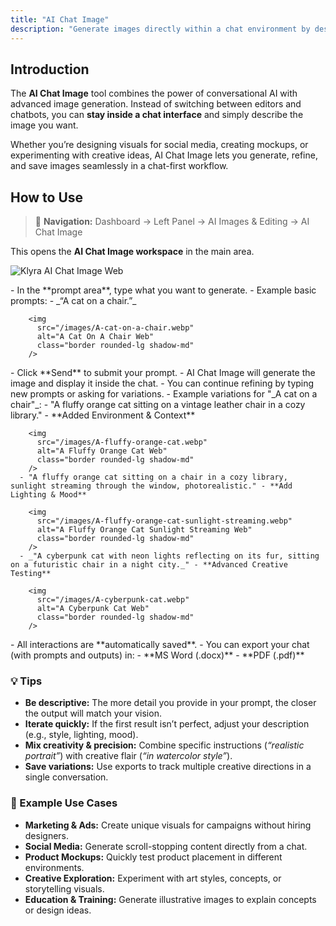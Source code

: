 ```yaml
---
title: "AI Chat Image"
description: "Generate images directly within a chat environment by describing what you need in natural language."
---
```


## Introduction

The **AI Chat Image** tool combines the power of conversational AI with advanced image generation. Instead of switching between editors and chatbots, you can **stay inside a chat interface** and simply describe the image you want.

Whether you’re designing visuals for social media, creating mockups, or experimenting with creative ideas, AI Chat Image lets you generate, refine, and save images seamlessly in a chat-first workflow.

## How to Use

> 🔎 **Navigation:** Dashboard → Left Panel → AI Images & Editing → AI Chat Image

This opens the **AI Chat Image workspace** in the main area.

<img
  src="/images/ai-chat-image.webp"
  alt="Klyra AI Chat Image Web"
  class="border rounded-lg shadow-md"
/>

<Steps>
  <Step title="Describe your image">
    - In the **prompt area**, type what you want to generate.
    - Example basic prompts:
      - _“A cat on a chair.”_

        <img
          src="/images/A-cat-on-a-chair.webp"
          alt="A Cat On A Chair Web"
          class="border rounded-lg shadow-md"
        />
  </Step>
  <Step title="Generate your image">
    - Click **Send** to submit your prompt.
    - AI Chat Image will generate the image and display it inside the chat.
    - You can continue refining by typing new prompts or asking for variations.
    - Example variations for "_A cat on a chair"_:
      - "A fluffy orange cat sitting on a vintage leather chair in a cozy library." - **Added Environment & Context**

        <img
          src="/images/A-fluffy-orange-cat.webp"
          alt="A Fluffy Orange Cat Web"
          class="border rounded-lg shadow-md"
        />
      - "A fluffy orange cat sitting on a chair in a cozy library, sunlight streaming through the window, photorealistic." - **Add Lighting & Mood**

        <img
          src="/images/A-fluffy-orange-cat-sunlight-streaming.webp"
          alt="A Fluffy Orange Cat Sunlight Streaming Web"
          class="border rounded-lg shadow-md"
        />
      - _"A cyberpunk cat with neon lights reflecting on its fur, sitting on a futuristic chair in a night city._" - **Advanced Creative Testing**

        <img
          src="/images/A-cyberpunk-cat.webp"
          alt="A Cyberpunk Cat Web"
          class="border rounded-lg shadow-md"
        />
  </Step>
  <Step title="Save and export">
    - All interactions are **automatically saved**.
    - You can export your chat (with prompts and outputs) in:
      - **MS Word (.docx)**
      - **PDF (.pdf)**
  </Step>
</Steps>

### 💡 Tips

- **Be descriptive:** The more detail you provide in your prompt, the closer the output will match your vision.
- **Iterate quickly:** If the first result isn’t perfect, adjust your description (e.g., style, lighting, mood).
- **Mix creativity & precision:** Combine specific instructions (_“realistic portrait”_) with creative flair (_“in watercolor style”_).
- **Save variations:** Use exports to track multiple creative directions in a single conversation.

### 📌 Example Use Cases

- **Marketing & Ads:** Create unique visuals for campaigns without hiring designers.
- **Social Media:** Generate scroll-stopping content directly from a chat.
- **Product Mockups:** Quickly test product placement in different environments.
- **Creative Exploration:** Experiment with art styles, concepts, or storytelling visuals.
- **Education & Training:** Generate illustrative images to explain concepts or design ideas.